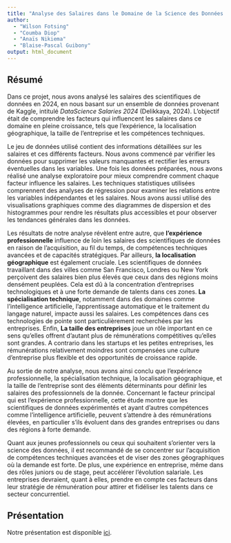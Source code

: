 ---
title: "Analyse des Salaires dans le Domaine de la Science des Données (2024)"
author:
  - "Wilson Fotsing"
  - "Coumba Diop"
  - "Anaïs Nikiema"
  - "Blaise-Pascal Guibony"
output: html_document
---

## Résumé

Dans ce projet, nous avons analysé les salaires des scientifiques de données en 2024, en nous basant sur un ensemble de données provenant de Kaggle, intitulé *DataScience Salaries 2024* (Delikkaya, 2024). L'objectif était de comprendre les facteurs qui influencent les salaires dans ce domaine en pleine croissance, tels que l'expérience, la localisation géographique, la taille de l'entreprise et les compétences techniques.

Le jeu de données utilisé contient des informations détaillées sur les salaires et ces différents facteurs. Nous avons commencé par vérifier les données pour supprimer les valeurs manquantes et rectifier les erreurs éventuelles dans les variables.
Une fois les données préparées, nous avons réalisé une analyse exploratoire pour mieux comprendre comment chaque facteur influence les salaires. Les techniques statistiques utilisées comprennent des analyses de régression pour examiner les relations entre les variables indépendantes et les salaires. Nous avons aussi utilisé des visualisations graphiques comme des diagrammes de dispersion et des histogrammes pour rendre les résultats plus accessibles et pour observer les tendances générales dans les données.

Les résultats de notre analyse révèlent entre autre, que **l’expérience professionnelle** influence de loin les salaires des scientifiques de données en raison de l'acquisition, au fil du temps, de compétences techniques avancées et de capacités stratégiques. Par ailleurs, **la localisation géographique** est également cruciale. Les scientifiques de données travaillant dans des villes comme San Francisco, Londres ou New York perçoivent des salaires bien plus élevés que ceux dans des régions moins densément peuplées. Cela est dû à la concentration d'entreprises technologiques et à une forte demande de talents dans ces zones. **La spécialisation technique**, notamment dans des domaines comme l'intelligence artificielle, l’apprentissage automatique et le traitement du langage naturel, impacte aussi les salaires. Les compétences dans ces technologies de pointe sont particulièrement recherchées par les entreprises. Enfin, **La taille des entreprises** joue un rôle important en ce sens qu'elles offrent d'autant plus de rémunérations compétitives qu'elles sont grandes. A contrario dans les startups et les petites entreprises, les rémunérations relativement moindres sont compensées une culture d’entreprise plus flexible et des opportunités de croissance rapide.

Au sortie de notre analyse, nous avons ainsi conclu que l’expérience professionnelle, la spécialisation technique, la localisation géographique, et la taille de l’entreprise sont des éléments déterminants pour définir les salaires des professionnels de la donnée. Concernant le facteur principal qui est l'expérience professionnelle, cette étude montre que les scientifiques de données expérimentés et ayant d'autres compétences comme l’intelligence artificielle, peuvent s’attendre à des rémunérations élevées, en particulier s’ils évoluent dans des grandes entreprises ou dans des régions à forte demande.

Quant aux jeunes professionnels ou ceux qui souhaitent s'orienter vers la science des données, il est recommandé de se concentrer sur l’acquisition de compétences techniques avancées et de viser des zones géographiques où la demande est forte. De plus, une expérience en entreprise, même dans des rôles juniors ou de stage, peut accélérer l'évolution salariale. Les entreprises devraient, quant à elles, prendre en compte ces facteurs dans leur stratégie de rémunération pour attirer et fidéliser les talents dans ce secteur concurrentiel.

## Présentation

Notre présentation est disponible [ici](presentation/presentation.html).